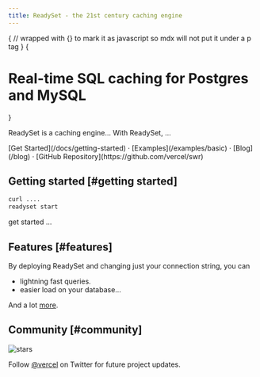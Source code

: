 ```yaml
---
title: ReadySet - the 21st century caching engine
---
```


{
// wrapped with {} to mark it as javascript so mdx will not put it under a p tag
}
{<h1 className="text-center text-4xl tracking-tighter font-bold md:text-5xl mt-8 mx-auto text-gray-900 max-w-[620px]">Real-time SQL caching for Postgres and MySQL </h1>}



ReadySet is a caching engine... 
<Callout emoji="✅">
  With ReadySet, ...
</Callout>

<div className="mt-16 mb-20 text-center ">
  [Get Started](/docs/getting-started) · [Examples](/examples/basic) · [Blog](/blog) · [GitHub Repository](https://github.com/vercel/swr)
</div>

## Getting started [#getting started]

```bash
curl .... 
readyset start
```

get started ...

## Features [#features]

By deploying ReadySet and changing just your connection string, you can

- lightning fast queries.
- easier load on your database...

And a lot [more](/docs/getting-started).

## Community [#community]

<p className="flex h-6 mt-4 gap-2">
  <img alt="stars" src="https://badgen.net/github/stars/readysettech/readyset" />
</p>

Follow [@vercel](https://twitter.com/readysetio) on Twitter for future project updates.


